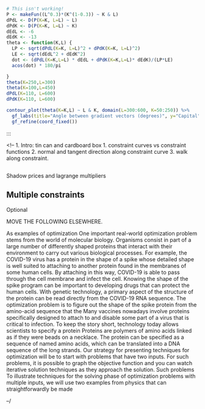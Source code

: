 <!--
We can replot the situation by calculating at each point the angle between the gradient vectors for the two functions.
-->

```r
# This isn't working!
P <- makeFun((L^0.3)*(K^(1-0.3)) ~ K & L)
dPdL <- D(P(K=K, L=L) ~ L)
dPdK <- D(P(K=K, L=L) ~ K)
dEdL <- -6
dEdK <- -13
theta <- function(K,L) {
  LP <- sqrt(dPdL(K=K, L=L)^2 + dPdK(K=K, L=L)^2)
  LE <- sqrt(dEdL^2 + dEdK^2)
  dot <- (dPdL(K=K,L=L) * dEdL + dPdK(K=K,L=L)* dEdK)/(LP*LE)
  acos(dot) * 180/pi

}
theta(K=250,L=300)
theta(K=100,L=450)
dPdL(K=110, L=600)
dPdK(K=110, L=600)

contour_plot(theta(K=K,L) ~ L & K, domain(L=300:600, K=50:250)) %>%
  gf_labs(title="Angle between gradient vectors (degrees)", y="Capital", x="Labor") %>%
  gf_refine(coord_fixed())

```

:::


<!--
1. Intro: tin can and cardboard box
1. constraint curves vs constraint functions
2. normal and tangent direction along constraint curve
3. walk along constraint.

##

Shadow prices and lagrange multipliers

## Multiple constraints

Optional


MOVE THE FOLLOWING ELSEWHERE.




As examples of optimization
One important real-world optimization problem stems from the world of molecular biology. Organisms consist in part of a large number of differently shaped proteins that interact with their environment to carry out various biological processes. For example, the COVID-19 virus has a protein in the shape of a spike whose detailed shape is well suited to attaching to another protein found in the membranes of some human cells. By attaching in this way, COVID-19 is able to pass through the cell membrane and infect the cell. Knowing the shape of the spike program can be important to developing drugs that can protect the human cells. With genetic technology, a primary aspect of the structure of the protein can be read directly from the COVID-19 RNA sequence. The optimization problem is to figure out the shape of the spike protein from the amino-acid sequence that the  Many vaccines nowadays involve proteins specifically designed to attach to and disable some part of a virus that is critical to infection. To keep the story short, technology today allows scientists to specify a protein Proteins are polymers of amino acids linked as if they were beads on a necklace. The protein can be specified as a sequence of named amino acids, which can be translated into a DNA sequence of the  long strands.
Our strategy for presenting techniques for optimization will be to start with problems that have two inputs. For such problems, it is possible to graph the objective function and you can watch iterative solution techniques as they approach the solution. Such problems
To illustrate techniques for the solving phase of optimization problems with multiple inputs, we will use two examples from physics that can straightforwardly be made

--/

